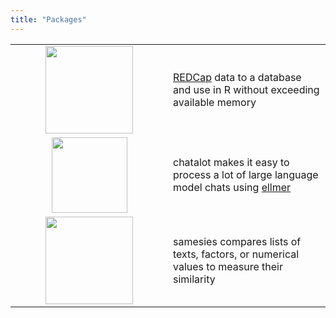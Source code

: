 ```yaml
---
title: "Packages"
---
```


|  |  |
|:--:|----|
| [![](media/redquack-hex.png){height="140"}](https://github.com/dylanpieper/redquack) | [REDCap](#0) data to a database and use in R without exceeding available memory |
| [![](media/chatalot-hex.png){width="121"}](https://github.com/dylanpieper/chatalot) | chatalot makes it easy to process a lot of large language model chats using [ellmer](https://ellmer.tidyverse.org) |
| [![](media/samesies-hex.png){height="140"}](https://github.com/dylanpieper/samesies) | samesies compares lists of texts, factors, or numerical values to measure their similarity |
